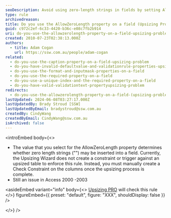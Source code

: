 ```yaml
---
seoDescription: Avoid using zero-length strings in fields by setting AllowZeroLength property correctly to ensure data integrity during upsizing.
type: rule
archivedreason:
title: Do you use the AllowZeroLength property on a field (Upsizing Problem)?
guid: c972c2ef-6c33-4420-b36c-e08c7fb2b914
uri: do-you-use-the-allowzerolength-property-on-a-field-upsizing-problem
created: 2010-07-23T02:38:13.000Z
authors:
  - title: Adam Cogan
    url: https://ssw.com.au/people/adam-cogan
related:
  - do-you-use-the-caption-property-on-a-field-upsizing-problem
  - do-you-have-invalid-defaultvalue-and-validationrule-properties-upsizing-problem
  - do-you-use-the-format-and-inputmask-properties-on-a-field
  - do-you-use-the-required-property-on-a-field
  - do-you-use-a-unique-index-and-the-required-property-on-a-field
  - do-you-have-valid-validationtext-propertyupsizing-problem
redirects:
  - do-you-use-the-allowzerolength-property-on-a-field-(upsizing-problem)
lastUpdated: 2024-06-08T03:27:17.000Z
lastUpdatedBy: Brady Stroud [SSW]
lastUpdatedByEmail: bradystroud@ssw.com.au
createdBy: CindyWang
createdByEmail: CindyWang@ssw.com.au
isArchived: false
---
```


<introEmbed
  body={<>
- The value that you select for the AllowZeroLength property determines whether zero length strings ("") may be inserted into a field. Currently, the Upsizing Wizard does not create a constraint or trigger against an upsized table to enforce this rule. Instead, you must manually create a Check Constraint on the columns once the upsizing process is complete.
- Still an issue in Access 2000 -2003


<asideEmbed
  variant="info"
  body={<>
    [Upsizing PRO](http://www.ssw.com.au/ssw/UpsizingPRO) will check this rule
  </>}
  figureEmbed={{
    preset: "default",
    figure: "XXX",
    shouldDisplay: false
  }}
/>

  </>}
/>

